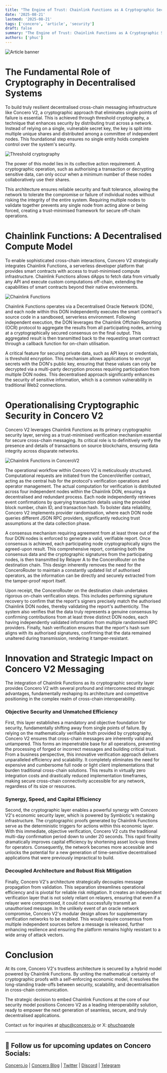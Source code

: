 ```yaml
---
title: "The Engine of Trust: Chainlink Functions as A Cryptographic Security Layer in Concero V2"
date: '2025-08-21'
lastmod: '2025-08-21'
tags: ['concero', 'article', 'security']
draft: false
summary: "The Engine of Trust: Chainlink Functions as A Cryptographic Security Layer in Concero V2"
authors: ['phuc']
---
```


![Article banner](/static/images/concero/article/chainlink-functions-concero-v2/banner.png)

# The Fundamental Role of Cryptography in Decentralised Systems

To build truly resilient decentralised cross-chain messaging infrastructure like Concero V2, a cryptographic approach that eliminates single points of failure is essential. This is achieved through threshold cryptography, a technique that enhances security by distributing trust across a network. Instead of relying on a single, vulnerable secret key, the key is split into multiple unique shares and distributed among a committee of independent nodes. This foundational step ensures no single entity holds complete control over the system's security.

![Threshold cryptography](/static/images/concero/article/chainlink-functions-concero-v2/cryptographic-consensus.png)

The power of this model lies in its collective action requirement. A cryptographic operation, such as authorising a transaction or decrypting sensitive data, can only occur when a minimum number of these nodes collaboratively use their shares. 

This architecture ensures reliable security and fault tolerance, allowing the network to tolerate the compromise or failure of individual nodes without risking the integrity of the entire system. Requiring multiple nodes to validate together prevents any single node from acting alone or being forced, creating a trust-minimised framework for secure off-chain operations.

# Chainlink Functions: A Decentralised Compute Model

To enable sophisticated cross-chain interactions, Concero V2 strategically integrates Chainlink Functions, a serverless developer platform that provides smart contracts with access to trust-minimised compute infrastructure. Chainlink Functions allows dApps to fetch data from virtually any API and execute custom computations off-chain, extending the capabilities of smart contracts beyond their native environments.

![Chainlink Functions](/static/images/concero/article/chainlink-functions-concero-v2/CF-how-it-works.png)

Chainlink Functions operates via a Decentralised Oracle Network (DON), and each node within this DON independently executes the smart contract's source code in a sandboxed, serverless environment. Following independent execution, the DON leverages the Chainlink Offchain Reporting (OCR) protocol to aggregate the results from all participating nodes, arriving at a cryptographically secured consensus on the final output. This aggregated result is then transmitted back to the requesting smart contract through a callback function for on-chain utilisation.

A critical feature for securing private data, such as API keys or credentials, is threshold encryption. This mechanism allows applications to encrypt secrets with the DON's public key, ensuring that these values can only be decrypted via a multi-party decryption process requiring participation from multiple DON nodes. This decentralised approach significantly enhances the security of sensitive information, which is a common vulnerability in traditional Web2 connections. 

# Operationalising Cryptographic Security in Concero V2

Concero V2 leverages Chainlink Functions as its primary cryptographic security layer, serving as a trust-minimised verification mechanism essential for secure cross-chain messaging. Its critical role is to definitively verify the presence and details of transactions on source blockchains, ensuring data integrity across disparate networks.

![Chainlink Functions in ConceroV2](/static/images/concero/article/chainlink-functions-concero-v2/CF-workflow.png)

The operational workflow within Concero V2 is meticulously structured. Computational requests are initiated from the ConceroVerifier contract, acting as the central hub for the protocol's verification operations and operator management. The actual computation for verification is distributed across four independent nodes within the Chainlink DON, ensuring a decentralised and redundant process. Each node independently retrieves event confirmations by querying transaction details using the provided block number, chain ID, and transaction hash. To bolster data reliability, Concero V2 implements provider randomisation, where each DON node queries different JSON RPC providers, significantly reducing trust assumptions at the data collection phase.

A consensus mechanism requiring agreement from at least three out of the four DON nodes is enforced to generate a valid, verifiable report. Once consensus is achieved, each participating node cryptographically signs the agreed-upon result. This comprehensive report, containing both the consensus data and the cryptographic signatures from the participating nodes, is then transmitted by Relayer A to the ConceroRouter on the destination chain. This design inherently removes the need for the ConceroRouter to maintain a constantly updated list of authorised operators, as the information can be directly and securely extracted from the tamper-proof report itself.

Upon receipt, the ConceroRouter on the destination chain undertakes rigorous on-chain verification steps. This includes performing signature recovery to confirm that the report's signers precisely match the authorised Chainlink DON nodes, thereby validating the report's authenticity. The system also verifies that the data truly represents a genuine consensus by confirming contributions from at least three distinct DON nodes, each having independently validated information from multiple randomised RPC providers. Finally, hash verification ensures that the report's hash sum aligns with its authorised signatures, confirming that the data remained unaltered during transmission, rendering it tamper-resistant.

# Innovation and Strategic Impact on Concero V2 Messaging

The integration of Chainlink Functions as its cryptographic security layer provides Concero V2 with several profound and interconnected strategic advantages, fundamentally reshaping its architecture and competitive positioning in the complex realm of cross-chain interoperability.

### Objective Security and Unmatched Efficiency

First, this layer establishes a mandatory and objective foundation for security, fundamentally shifting away from single points of failure. By relying on the mathematically verifiable truth provided by cryptography, Concero V2 ensures that cross-chain messages are inherently valid and untampered. This forms an impenetrable base for all operations, preventing the processing of forged or incorrect messages and building critical trust. From a business perspective, this innovative verification approach delivers unparalleled efficiency and scalability. It completely eliminates the need for expensive and cumbersome full node or light client implementations that burden traditional cross-chain solutions. This results in virtually zero integration costs and drastically reduced implementation timeframes, making secure cross-chain connectivity accessible for any network, regardless of its size or resources.

### Synergy, Speed, and Capital Efficiency

Second, the cryptographic layer enables a powerful synergy with Concero V2's economic security layer, which is powered by Symbiotic's restaking infrastructure. The cryptographic proofs generated by Chainlink Functions serve as the deterministic triggers for actions within this economic layer. With this immediate, objective verification, Concero V2 cuts the traditional multi-day confirmation period down to under 20 seconds. This rapid finality dramatically improves capital efficiency by shortening asset lock-up times for operators. Consequently, the network becomes more accessible and unlocks the potential for a new generation of time-sensitive decentralised applications that were previously impractical to build.

### Decoupled Architecture and Robust Risk Mitigation

Finally, Concero V2's architecture strategically decouples message propagation from validation. This separation streamlines operational efficiency and is pivotal for reliable risk mitigation. It creates an independent verification layer that is not solely reliant on relayers, ensuring that even if a relayer were compromised, it could not successfully transmit an unauthorised message. In the unlikely event of an oracle network compromise, Concero V2's modular design allows for supplementary verification networks to be enabled. This would require consensus from multiple independent sources before a message is released, further enhancing resilience and ensuring the platform remains highly resistant to a wide array of attack vectors.

# Conclusion

At its core, Concero V2's trustless architecture is secured by a hybrid model powered by Chainlink Functions. By uniting the mathematical certainty of cryptographic proofs with a self-enforcing economic model, it resolves the long-standing trade-offs between security, scalability, and decentralisation in cross-chain communication. 

The strategic decision to embed Chainlink Functions at the core of our security model positions Concero V2 as a leading interoperability solution, ready to empower the next generation of seamless, secure, and truly decentralised applications.

Contact us for inquiries at [phuc@concero.io](mailto:phuc@concero.io) or X: [phuchoangle](https://x.com/phuchoanglevn)

---

## 🤝 Follow us for upcoming updates on Concero Socials:

[Concero.io](https://concero.io) | [Concero Blog](https://blog.concero.io) | [Twitter](https://x.com/concero_io) | [Discord](https://discord.com/invite/lanca) | [Telegram](https://t.me/concero_news)